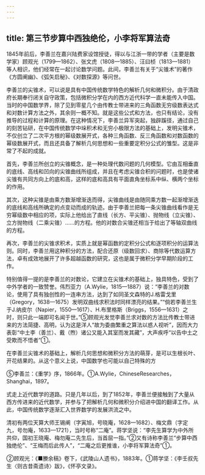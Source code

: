 ```yaml
---
---
---
```

title: 第三节步算中西独绝伦，小李将军算法奇
---



1845年前后，李善兰在嘉兴陆费家设馆授徒，得以与江浙一带的学者（主要是数学家）顾观光（1799—1862）、张文虎（1808—1885）、汪曰桢（1813—1881）等人相识，他们经常在一起讨论数学问题。此间，李善兰有关于“尖锥术”的著作《方圆阐幽》、《弧矢启秘》、《对数探源》等问世。

李善兰的尖锥术，可以说是具有中国传统数学特色的解析几何和微积分。由于清政府长期奉行闭关自守政策，包括微积分学在内的西方近代科学一直未能传入中国。当时的中国数学界，除了见到零星几个由传教士带进来的三角函数无穷级数表达式和对数计算方法之外，其余则一概不知。就是这些公式和方法，也只有结论，没有推导的过程和计算的原理。在这种情况下，李善兰异军突起，独辟蹊径，通过自己的刻苦钻研，在中国传统数学中垛积术和无穷小极限方法的基础上，发明尖锥术，不仅创立了二次平方根的幂级数展开式，各种三角函数、反三角函数和对数函数的幂级数展开式，而且还具备了解析几何思想和一些重要定积分公式的雏型。这是非常了不起的成就。

首先，李善兰所创立的尖锥概念，是一种处理代数问题的几何模型。它由互相垂直的底线、高线和凹向的尖锥曲线所组成，并且在考虑尖锥合积的问题时，也是使诸尖锥有共同方向上的底和高，这样的底和高具有平面直角坐标系中纵、横两个坐标的作用。

其次，这种尖锥是由乘方数渐增渐迭而得，尖锥曲线是由随同乘方数一起渐增渐迭的底线和高线所确定的点变动而成的轨迹。由于李善兰把每一条尖锥曲线看作是无穷幂级数中相应的项，实际上他给出了直线（长方、平尖锥）、抛物线（立尖锥）、立方抛物线（二乘尖锥）……的方程。他的对数合尖锥还相当于给出了等轴双曲线的方程。

再次，李善兰的尖锥求积术，实质上就是幂函数的定积分公式和逐项积分的运算法则。同时，李善兰用这种积分的方法，配合还原（级数回求）、商除等代数运算方法，卓有成效地展开了许多超越函数的研究，这也是属于微积分学早期阶段的工作。

特别值得一提的是李善兰的对数论，它建立在尖锥术的基础上，独具特色，受到了中外学者的一致赞誉。伟烈亚力（A.Wylie，1815—1887）说：“李善兰的对数论，使用了具有独创性的一连串方法，达到了如同圣文森特的J.格雷戈里（Gregory，1638—1675）发明双曲线求积法时同样漂亮的结果。”“倘若李善兰生于J.纳皮尔（Napier，1550—1617）、H.布里格斯（Briggs，1556—1631）之时，则只此一端即可名闻于世。”⑤顾观光发觉李善兰求对数的方法比传教士带进来的方法简捷、高明，认为这是洋人“故为委曲繁重之算法以惑人视听”，因而大力表彰“中土李（善兰）、戴（煦）诸公又能入其室而发其藏”，大声疾呼“以告中土之受欺而不悟者”①。

在李善兰尖锥术的基础上，解析几何思想和微积分方法的萌芽，是可以生根长叶、开花结果的。从这个意义上说，中国数学也可能以自己特殊的方

⑤李善兰：《重学》序，1866年。①A.Wylie，ChineseResearches，Shanghai，1897。

式走上近代数学的道路。只是几年以后，到了1852年，李善兰便接触到了大量从西方传进来的近代数学，并参与了把解析几何和微积分介绍进中国的翻译工作。从此，中国传统数学逐渐汇入世界数学的发展洪流之中。

清初有两位天算大师王锡阐（字寅旭，号晓庵，1628—1682）、梅文鼎（字定九，号勿庵，1633—1721），当时号称“二庵”。蒋学坚说：“李先生算学为中外所共仰，国初王晓庵、梅勿庵二先生后，当首屈一指。”②又有诗称李善兰“步算中西独绝伦”、“王梅而后此传人”，“二庵之后更推谁，小李将军算法奇”①。

②顾观光：《■賸余稿》卷下，《武陵山人遗书》，1883年。①蒋学坚：《李壬叔先生〈则古昔斋遗诗〉跋》，《怀亭文录》。
